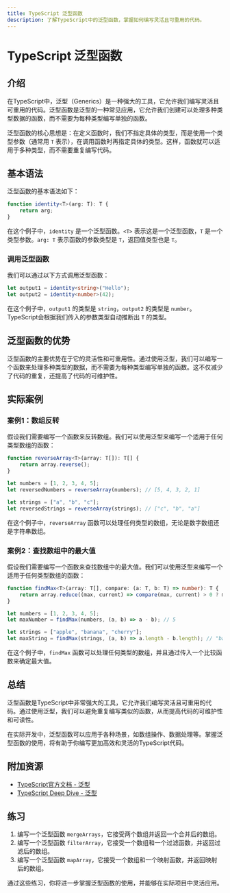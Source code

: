 ```yaml
---
title: TypeScript 泛型函数
description: 了解TypeScript中的泛型函数，掌握如何编写灵活且可重用的代码。
---
```


# TypeScript 泛型函数

## 介绍

在TypeScript中，泛型（Generics）是一种强大的工具，它允许我们编写灵活且可重用的代码。泛型函数是泛型的一种常见应用，它允许我们创建可以处理多种类型数据的函数，而不需要为每种类型编写单独的函数。

泛型函数的核心思想是：在定义函数时，我们不指定具体的类型，而是使用一个类型参数（通常用 `T` 表示），在调用函数时再指定具体的类型。这样，函数就可以适用于多种类型，而不需要重复编写代码。

## 基本语法

泛型函数的基本语法如下：

```typescript
function identity<T>(arg: T): T {
    return arg;
}
```

在这个例子中，`identity` 是一个泛型函数。`<T>` 表示这是一个泛型函数，`T` 是一个类型参数。`arg: T` 表示函数的参数类型是 `T`，返回值类型也是 `T`。

### 调用泛型函数

我们可以通过以下方式调用泛型函数：

```typescript
let output1 = identity<string>("Hello");
let output2 = identity<number>(42);
```

在这个例子中，`output1` 的类型是 `string`，`output2` 的类型是 `number`。TypeScript会根据我们传入的参数类型自动推断出 `T` 的类型。

## 泛型函数的优势

泛型函数的主要优势在于它的灵活性和可重用性。通过使用泛型，我们可以编写一个函数来处理多种类型的数据，而不需要为每种类型编写单独的函数。这不仅减少了代码的重复，还提高了代码的可维护性。

## 实际案例

### 案例1：数组反转

假设我们需要编写一个函数来反转数组。我们可以使用泛型来编写一个适用于任何类型数组的函数：

```typescript
function reverseArray<T>(array: T[]): T[] {
    return array.reverse();
}

let numbers = [1, 2, 3, 4, 5];
let reversedNumbers = reverseArray(numbers); // [5, 4, 3, 2, 1]

let strings = ["a", "b", "c"];
let reversedStrings = reverseArray(strings); // ["c", "b", "a"]
```

在这个例子中，`reverseArray` 函数可以处理任何类型的数组，无论是数字数组还是字符串数组。

### 案例2：查找数组中的最大值

假设我们需要编写一个函数来查找数组中的最大值。我们可以使用泛型来编写一个适用于任何类型数组的函数：

```typescript
function findMax<T>(array: T[], compare: (a: T, b: T) => number): T {
    return array.reduce((max, current) => compare(max, current) > 0 ? max : current);
}

let numbers = [1, 2, 3, 4, 5];
let maxNumber = findMax(numbers, (a, b) => a - b); // 5

let strings = ["apple", "banana", "cherry"];
let maxString = findMax(strings, (a, b) => a.length - b.length); // "banana"
```

在这个例子中，`findMax` 函数可以处理任何类型的数组，并且通过传入一个比较函数来确定最大值。

## 总结

泛型函数是TypeScript中非常强大的工具，它允许我们编写灵活且可重用的代码。通过使用泛型，我们可以避免重复编写类似的函数，从而提高代码的可维护性和可读性。

在实际开发中，泛型函数可以应用于各种场景，如数组操作、数据处理等。掌握泛型函数的使用，将有助于你编写更加高效和灵活的TypeScript代码。

## 附加资源

- [TypeScript官方文档 - 泛型](https://www.typescriptlang.org/docs/handbook/generics.html)
- [TypeScript Deep Dive - 泛型](https://basarat.gitbook.io/typescript/type-system/generics)

## 练习

1. 编写一个泛型函数 `mergeArrays`，它接受两个数组并返回一个合并后的数组。
2. 编写一个泛型函数 `filterArray`，它接受一个数组和一个过滤函数，并返回过滤后的数组。
3. 编写一个泛型函数 `mapArray`，它接受一个数组和一个映射函数，并返回映射后的数组。

通过这些练习，你将进一步掌握泛型函数的使用，并能够在实际项目中灵活应用。